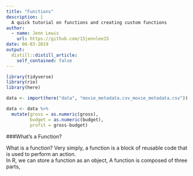 ```yaml
---
title: "Functions"
description: |
  A quick tutorial on functions and creating custom functions
author:
  - name: Jenn Lewis
    url: https://github.com/15jennlee15
date: 06-03-2019
output:
  distill::distill_article:
    self_contained: false
---
```


```r
library(tidyverse)
library(rio)
library(here)

data <- import(here("data", "movie_metadata.csv_movie_metadata.csv"))

data <- data %>%
  mutate(gross = as.numeric(gross),
         budget = as.numeric(budget),
         profit = gross-budget)
```

###What's a Function?

What is a function? Very simply, a function is a block of reusable code that is used to perform an action.  
In R, we can store a function as an object, A function is composed of three parts, 

